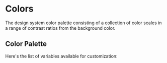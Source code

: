 
<Meta title="system/Colors" />

# Colors

The design system color palette consisting of a collection of color scales in a range of contrast ratios from the background color.

## Color Palette

Here's the list of variables available for customization:

<ColorPalette>
  <ColorItem
    className="bg-gray-50"
    title="background"
    subtitle="Default background color of <body />...etc"
    colors={{
      background: 'hsl(var(--background))',
      foreground: 'hsl(var(--foreground))',
    }}
  />
  <ColorItem
    title="muted"
    subtitle="Muted backgrounds such as <TabsList />, <Skeleton /> and <Switch />"
    colors={{
      DEFAULT: 'hsl(var(--muted))',
      foreground: 'hsl(var(--muted-foreground))',
    }}
  />
  <ColorItem
    title="card"
    subtitle="Background color for <Card />"
    colors={{
      DEFAULT: 'hsl(var(--card))',
      foreground: 'hsl(var(--card-foreground))',
    }}
  />
  <ColorItem
    title="popover"
    subtitle="Background color for popovers such as <DropdownMenu />, <HoverCard />, <Popover />"
    colors={{
      DEFAULT: 'hsl(var(--popover))',
      foreground: 'hsl(var(--popover-foreground))',
    }}
  />
  <ColorItem title="border" subtitle="Default border color" colors={{ border: 'hsl(var(--border))' }} />
  <ColorItem
    title="input"
    subtitle="Border color for inputs such as <Input />, <Select />, <Textarea />"
    colors={{ input: 'hsl(var(--input))' }}
  />
  <ColorItem
    title="primary"
    subtitle="Primary colors for <Button />"
    colors={{
      DEFAULT: 'hsl(var(--primary))',
      soft: 'hsl(var(--primary-soft))',
      foreground: 'hsl(var(--primary-foreground))',
    }}
  />
  <ColorItem
    title="secondary"
    subtitle="Secondary colors for <Button />"
    colors={{
      DEFAULT: 'hsl(var(--secondary))',
      soft: 'hsl(var(--secondary-soft))',
      foreground: 'hsl(var(--secondary-foreground))',
    }}
  />
  <ColorItem
    title="accent"
    subtitle="Used for accents such as hover effects on <DropdownMenuItem>, <SelectItem>...etc"
    colors={{
      DEFAULT: 'hsl(var(--accent))',
      soft: 'hsl(var(--accent-soft))',
      foreground: 'hsl(var(--accent-foreground))',
    }}
  />
  <ColorItem
    title="info"
    subtitle="Used for info actions such as <Button variant='solid' color='info'>, <Badge variant='info'>...etc"
    colors={{
      DEFAULT: 'hsl(var(--info))',
      soft: 'hsl(var(--info-soft))',
      foreground: 'hsl(var(--info-foreground))',
    }}
  />
  <ColorItem
    title="warning"
    subtitle="Used for warning actions such as <Button variant='solid' color='warning'>, <Badge variant='warning'>...etc"
    colors={{
      DEFAULT: 'hsl(var(--warning))',
      soft: 'hsl(var(--warning-soft))',
      foreground: 'hsl(var(--warning-foreground))',
    }}
  />
  <ColorItem
    title="success"
    subtitle="Used for success actions such as <Button variant='solid' color='success'>, <Badge variant='success'>...etc"
    colors={{
      DEFAULT: 'hsl(var(--success))',
      soft: 'hsl(var(--success-soft))',
      foreground: 'hsl(var(--success-foreground))',
    }}
  />
  <ColorItem
    title="danger"
    subtitle="Used for danger actions such as <Button variant='solid' color='danger'>, <Badge variant='danger'>...etc"
    colors={{
      DEFAULT: 'hsl(var(--danger))',
      soft: 'hsl(var(--danger-soft))',
      foreground: 'hsl(var(--danger-foreground))',
    }}
  />
  <ColorItem title="ring" subtitle="Used for focus ring" colors={{ ring: 'hsl(var(--ring))' }} />
</ColorPalette>
